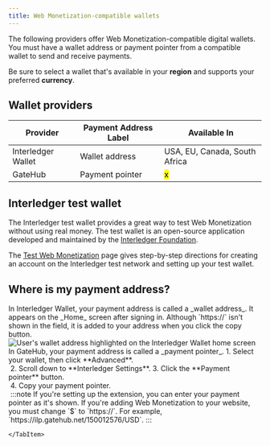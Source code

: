 ```yaml
---
title: Web Monetization-compatible wallets
---
```



The following providers offer Web Monetization-compatible digital wallets. You must have a wallet address or payment pointer from a compatible wallet to send and receive payments.

Be sure to select a wallet that's available in your **region** and supports your preferred **currency**.

## Wallet providers

| Provider                                                              | Payment Address Label | Available In                  |
| --------------------------------------------------------------------- | --------------------- | ----------------------------- |
| <LinkOut href="https://interledger.app/">Interledger Wallet</LinkOut> | Wallet address        | USA, EU, Canada, South Africa |
| <LinkOut href="https://gatehub.net">GateHub</LinkOut>                 | Payment pointer       | <mark>x</mark>                |

## Interledger test wallet

The Interledger test wallet provides a great way to test Web Monetization without using real money. The test wallet is an open-source application developed and maintained by the [Interledger Foundation](https://interledger.org).

The [Test Web Monetization](/tutorials/test-web-monetization) page gives step-by-step directions for creating an account on the Interledger test network and setting up your test wallet.

## Where is my payment address?

<Tabs>
    <TabItem label="Interledger Wallet">
    In Interledger Wallet, your payment address is called a _wallet address_. It appears on the _Home_ screen after signing in. Although `https://` isn't shown in the field, it is added to your address when you click the copy button.
    <img src="/img/docs/interledger/interledger-wallet-dashboard.png" alt="User's wallet address highlighted on the Interledger Wallet home screen" class="img-outline" style="max-width:600px"/>
    </TabItem>
    <TabItem label="GateHub">
    In GateHub, your payment address is called a _payment pointer_. 
    <Steps>
    1. Select your wallet, then click **Advanced**.<br /><img src="/img/docs/gatehub/advanced-wallet-settings.png" alt="" class="img-outline" style="max-width:600px" />
    2. Scroll down to **Interledger Settings**.
    3. Click the **Payment pointer** button.<br /><img src="/img/docs/gatehub/advanced-interledger-settings.png" alt="" class="img-outline" style="max-width:450px" />
    4. Copy your payment pointer.<br /><img src="/img/docs/gatehub/payment-pointer.png" alt="" class="img-outline" style="max-width:600px" />
        :::note
        If you're setting up the extension, you can enter your payment pointer as it's shown. If you're adding Web Monetization to your website, you must change `$` to `https://`. For example, `https://ilp.gatehub.net/150012576/USD`.
        :::
    </Steps>

    </TabItem>
</Tabs>